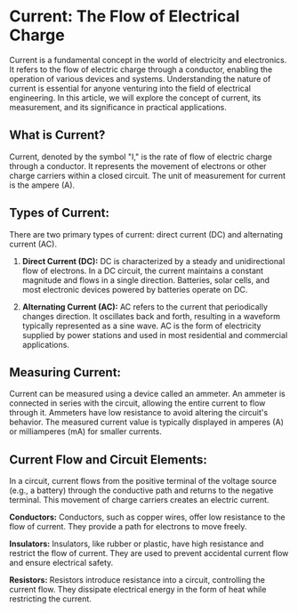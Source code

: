 # Current: The Flow of Electrical Charge

Current is a fundamental concept in the world of electricity and electronics. It refers to the flow of electric charge through a conductor, enabling the operation of various devices and systems. Understanding the nature of current is essential for anyone venturing into the field of electrical engineering. In this article, we will explore the concept of current, its measurement, and its significance in practical applications.

## What is Current?

Current, denoted by the symbol "I," is the rate of flow of electric charge through a conductor. It represents the movement of electrons or other charge carriers within a closed circuit. The unit of measurement for current is the ampere (A).

## Types of Current:

There are two primary types of current: direct current (DC) and alternating current (AC).

1. **Direct Current (DC):** DC is characterized by a steady and unidirectional flow of electrons. In a DC circuit, the current maintains a constant magnitude and flows in a single direction. Batteries, solar cells, and most electronic devices powered by batteries operate on DC.

2. **Alternating Current (AC):** AC refers to the current that periodically changes direction. It oscillates back and forth, resulting in a waveform typically represented as a sine wave. AC is the form of electricity supplied by power stations and used in most residential and commercial applications.

## Measuring Current:

Current can be measured using a device called an ammeter. An ammeter is connected in series with the circuit, allowing the entire current to flow through it. Ammeters have low resistance to avoid altering the circuit's behavior. The measured current value is typically displayed in amperes (A) or milliamperes (mA) for smaller currents.

## Current Flow and Circuit Elements:

In a circuit, current flows from the positive terminal of the voltage source (e.g., a battery) through the conductive path and returns to the negative terminal. This movement of charge carriers creates an electric current.

**Conductors:** Conductors, such as copper wires, offer low resistance to the flow of current. They provide a path for electrons to move freely.

**Insulators:** Insulators, like rubber or plastic, have high resistance and restrict the flow of current. They are used to prevent accidental current flow and ensure electrical safety.

**Resistors:** Resistors introduce resistance into a circuit, controlling the current flow. They dissipate electrical energy in the form of heat while restricting the current.
